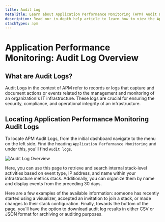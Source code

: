 ```yaml
---
title: Audit Log
metaTitle: Learn about Application Performance Monitoring (APM) Audit Logs
description: Read our in-depth help article to learn how to view the Application Performance Monitoring Audit Log history in Logit.io.
stackTypes: apm
---
```


# Application Performance Monitoring: Audit Log Overview

## What are Audit Logs?

Audit Logs in the context of APM refer to records or logs that capture 
and document actions or events related to the management and monitoring of 
an organization's IT infrastructure. These logs are crucial for ensuring 
the security, compliance, and operational integrity of an infrastructure.

## Locating Application Performance Monitoring Audit Logs

To locate APM Audit Logs, from the initial dashboard navigate to the menu on the left side. 
Find the heading `Application Performance Monitoring` and under this, you'll find `Audit logs`.

![Audit Log Overview](@/images/help/apm/audit-log.png)

Here, you can use this page to retrieve and search internal stack-level activities 
based on event type, IP address, and name within your infrastructure metrics stack. 
Additionally, you can organize them by name and display events from the preceding 30 days. 

Here are a few examples of the available information: someone has recently started 
using a visualizer, accepted an invitation to join a stack, or made changes to their 
stack configuration. Finally, towards the bottom of the page, you'll have the option 
to download audit log results in either CSV or JSON format for archiving or auditing purposes.